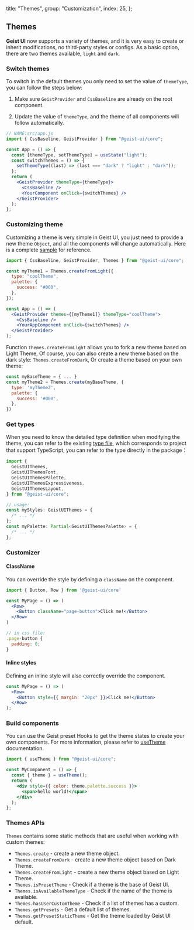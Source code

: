 
  title: "Themes",
  group: "Customization",
  index: 25,
};

## Themes

**Geist UI** now supports a variety of themes, and it is very easy to create or inherit modifications, no third-party styles or configs.
As a basic option, there are two themes available, `light` and `dark`.

### Switch themes

To switch in the default themes you only need to set the value of `themeType`, you can follow the steps below:

1. Make sure `GeistProvider` and `CssBaseline` are already on the root component.

2. Update the value of `themeType`, and the theme of all components will follow automatically.

```jsx
// NAME:src/app.js
import { CssBaseline, GeistProvider } from "@geist-ui/core";

const App = () => {
  const [themeType, setThemeType] = useState("light");
  const switchThemes = () => {
    setThemeType((last) => (last === "dark" ? "light" : "dark"));
  };
  return (
    <GeistProvider themeType={themeType}>
      <CssBaseline />
      <YourComponent onClick={switchThemes} />
    </GeistProvider>
  );
};
```

### Customizing theme

Customizing a theme is very simple in Geist UI, you just need to provide a new theme `Object`,
and all the components will change automatically.
Here is a complete [sample](https://github.com/geist-org/geist-ui/tree/master/examples/custom-themes) for reference.

```jsx
import { CssBaseline, GeistProvider, Themes } from "@geist-ui/core";

const myTheme1 = Themes.createFromLight({
  type: "coolTheme",
  palette: {
    success: "#000",
  },
});

const App = () => (
  <GeistProvider themes={[myTheme1]} themeType="coolTheme">
    <CssBaseline />
    <YourAppComponent onClick={switchThemes} />
  </GeistProvider>
);
```

Function `Themes.createFromLight` allows you to fork a new theme based on Light Theme,
Of course, you can also create a new theme based on the dark style: `Themes.createFromDark`,
Or create a theme based on your own theme:

```jsx
const myBaseTheme = { ... }
const myTheme2 = Themes.create(myBaseTheme, {
  type: 'myTheme2',
  palette: {
    success: '#000',
  },
})
```

### Get types

When you need to know the detailed type definition when modifying the theme,
you can refer to the existing [type file](https://github.com/geist-org/geist-ui/blob/master/components/themes/presets/index.ts),
which corresponds to project that support TypeScript, you can refer to the type directly in the package：

```ts
import {
  GeistUIThemes,
  GeistUIThemesFont,
  GeistUIThemesPalette,
  GeistUIThemesExpressiveness,
  GeistUIThemesLayout,
} from "@geist-ui/core";

// usage:
const myStyles: GeistUIThemes = {
  /* ... */
};
const myPalette: Partial<GeistUIThemesPalette> = {
  /* ... */
};
```

### Customizer

#### ClassName

You can override the style by defining a `className` on the component.

```jsx
import { Button, Row } from '@geist-ui/core'

const MyPage = () => (
  <Row>
    <Button className="page-button">Click me!</Button>
  </Row>
)

// in css file:
.page-button {
  padding: 0;
}
```

#### Inline styles

Defining an inline style will also correctly override the component.

```jsx
const MyPage = () => (
  <Row>
    <Button style={{ margin: "20px" }}>Click me!</Button>
  </Row>
);
```

### Build components

You can use the Geist preset Hooks to get the theme states to create your own components.
For more information, please refer to [useTheme](/en-us/hooks/use-theme) documentation.

```jsx
import { useTheme } from "@geist-ui/core";

const MyComponent = () => {
  const { theme } = useTheme();
  return (
    <div style={{ color: theme.palette.success }}>
      <span>hello world!</span>
    </div>
  );
};
```

### Themes APIs

`Themes` contains some static methods that are useful when working with custom themes:

- `Themes.create` - create a new theme object.
- `Themes.createFromDark` - create a new theme object based on Dark Theme.
- `Themes.createFromLight` - create a new theme object based on Light Theme.
- `Themes.isPresetTheme` - Check if a theme is the base of Geist UI.
- `Themes.isAvailableThemeType` - Check if the name of the theme is available.
- `Themes.hasUserCustomTheme` - Check if a list of themes has a custom.
- `Themes.getPresets` - Get a default list of themes.
- `Themes.getPresetStaticTheme` - Get the theme loaded by Geist UI default.

